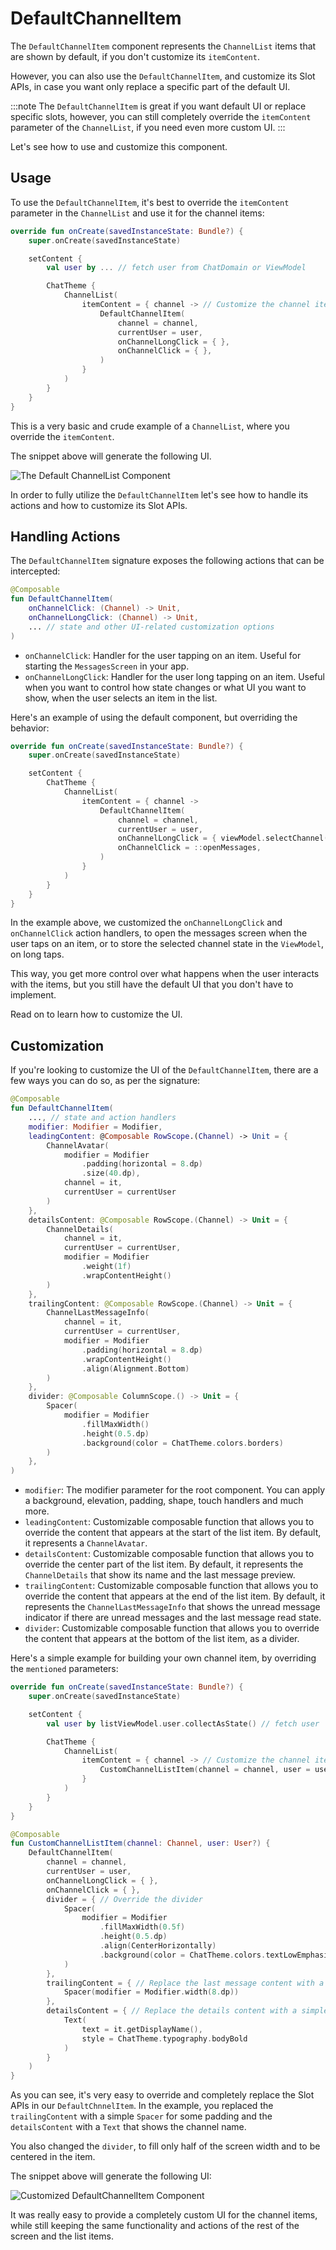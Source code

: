 # DefaultChannelItem

The `DefaultChannelItem` component represents the `ChannelList` items that are shown by default, if you don't customize its `itemContent`.

However, you can also use the `DefaultChannelItem`, and customize its Slot APIs, in case you want only replace a specific part of the default UI. 

:::note 
The `DefaultChannelItem` is great if you want default UI or replace specific slots, however, you can still completely override the `itemContent` parameter of the `ChannelList`, if you need even more custom UI.
:::

Let's see how to use and customize this component.

## Usage

To use the `DefaultChannelItem`, it's best to override the `itemContent` parameter in the `ChannelList` and use it for the channel items:

```kotlin
override fun onCreate(savedInstanceState: Bundle?) {
    super.onCreate(savedInstanceState)

    setContent {
        val user by ... // fetch user from ChatDomain or ViewModel

        ChatTheme {
            ChannelList(
                itemContent = { channel -> // Customize the channel items
                    DefaultChannelItem(
                        channel = channel,
                        currentUser = user,
                        onChannelLongClick = { },
                        onChannelClick = { },
                    )
                }
            )
        }
    }
}
```

This is a very basic and crude example of a `ChannelList`, where you override the `itemContent`.

The snippet above will generate the following UI.

![The Default ChannelList Component](../../assets/compose_default_channel_list_component.png)

In order to fully utilize the `DefaultChannelItem` let's see how to handle its actions and how to customize its Slot APIs.

## Handling Actions

The `DefaultChannelItem` signature exposes the following actions that can be intercepted:

```kotlin
@Composable
fun DefaultChannelItem(
    onChannelClick: (Channel) -> Unit,
    onChannelLongClick: (Channel) -> Unit,
    ... // state and other UI-related customization options 
)
```

* `onChannelClick`: Handler for the user tapping on an item. Useful for starting the `MessagesScreen` in your app.
* `onChannelLongClick`: Handler for the user long tapping on an item. Useful when you want to control how state changes or what UI you want to show, when the user selects an item in the list.

Here's an example of using the default component, but overriding the behavior:

```kotlin
override fun onCreate(savedInstanceState: Bundle?) {
    super.onCreate(savedInstanceState)

    setContent {
        ChatTheme {
            ChannelList(
                itemContent = { channel ->
                    DefaultChannelItem(
                        channel = channel,
                        currentUser = user,
                        onChannelLongClick = { viewModel.selectChannel(it) },
                        onChannelClick = ::openMessages,
                    )
                }
            )
        }
    }
}
```

In the example above, we customized the `onChannelLongClick`  and `onChannelClick` action handlers, to open the messages screen when the user taps on an item, or to store the selected channel state in the `ViewModel`, on long taps.

This way, you get more control over what happens when the user interacts with the items, but you still have the default UI that you don't have to implement.

Read on to learn how to customize the UI.

## Customization

If you're looking to customize the UI of the `DefaultChannelItem`, there are a few ways you can do so, as per the signature:

```kotlin
@Composable
fun DefaultChannelItem(
    ..., // state and action handlers
    modifier: Modifier = Modifier,
    leadingContent: @Composable RowScope.(Channel) -> Unit = {
        ChannelAvatar(
            modifier = Modifier
                .padding(horizontal = 8.dp)
                .size(40.dp),
            channel = it,
            currentUser = currentUser
        )
    },
    detailsContent: @Composable RowScope.(Channel) -> Unit = {
        ChannelDetails(
            channel = it,
            currentUser = currentUser,
            modifier = Modifier
                .weight(1f)
                .wrapContentHeight()
        )
    },
    trailingContent: @Composable RowScope.(Channel) -> Unit = {
        ChannelLastMessageInfo(
            channel = it,
            currentUser = currentUser,
            modifier = Modifier
                .padding(horizontal = 8.dp)
                .wrapContentHeight()
                .align(Alignment.Bottom)
        )
    },
    divider: @Composable ColumnScope.() -> Unit = {
        Spacer(
            modifier = Modifier
                .fillMaxWidth()
                .height(0.5.dp)
                .background(color = ChatTheme.colors.borders)
        )
    },
)
```

* `modifier`: The modifier parameter for the root component. You can apply a background, elevation, padding, shape, touch handlers and much more.
* `leadingContent`: Customizable composable function that allows you to override the content that appears at the start of the list item. By default, it represents a `ChannelAvatar`.
* `detailsContent`: Customizable composable function that allows you to override the center part of the list item. By default, it represents the `ChannelDetails` that show its name and the last message preview.
* `trailingContent`: Customizable composable function that allows you to override the content that appears at the end of the list item. By default, it represents the `ChannelLastMessageInfo` that shows the unread message indicator if there are unread messages and the last message read state.
* `divider`: Customizable composable function that allows you to override the content that appears at the bottom of the list item, as a divider.

Here's a simple example for building your own channel item, by overriding the `mentioned` parameters:

```kotlin
override fun onCreate(savedInstanceState: Bundle?) {
    super.onCreate(savedInstanceState)

    setContent {
        val user by listViewModel.user.collectAsState() // fetch user

        ChatTheme {
            ChannelList(
                itemContent = { channel -> // Customize the channel items
                    CustomChannelListItem(channel = channel, user = user)
                }
            )
        }
    }
}

@Composable
fun CustomChannelListItem(channel: Channel, user: User?) {
    DefaultChannelItem(
        channel = channel,
        currentUser = user,
        onChannelLongClick = { },
        onChannelClick = { },
        divider = { // Override the divider
            Spacer(
                modifier = Modifier
                    .fillMaxWidth(0.5f)
                    .height(0.5.dp)
                    .align(CenterHorizontally)
                    .background(color = ChatTheme.colors.textLowEmphasis)
            )
        },
        trailingContent = { // Replace the last message content with a spacer
            Spacer(modifier = Modifier.width(8.dp))
        },
        detailsContent = { // Replace the details content with a simple Text
            Text(
                text = it.getDisplayName(),
                style = ChatTheme.typography.bodyBold
            )
        }
    )
}
```

As you can see, it's very easy to override and completely replace the Slot APIs in our `DefaultChnnelItem`. In the example, you replaced the `trailingContent` with a simple `Spacer` for some padding and the `detailsContent` with a `Text` that shows the channel name.

You also changed the `divider`, to fill only half of the screen width and to be centered in the item.

The snippet above will generate the following UI:

![Customized DefaultChannelItem Component](../../assets/compose_customized_default_channel_item.png)

It was really easy to provide a completely custom UI for the channel items, while still keeping the same functionality and actions of the rest of the screen and the list items.
